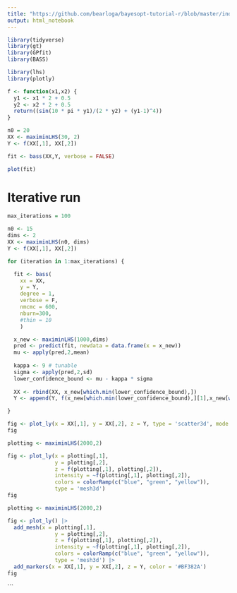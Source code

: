 ```yaml
---
title: "https://github.com/bearloga/bayesopt-tutorial-r/blob/master/index.Rmd"
output: html_notebook
---
```


```r
library(tidyverse)
library(gt)
library(GPfit)
library(BASS)

library(lhs)
library(plotly)
```

```r
f <- function(x1,x2) {
  y1 <- x1 * 2 + 0.5
  y2 <- x2 * 2 + 0.5
  return((sin(10 * pi * y1)/(2 * y2) + (y1-1)^4))
}
```

```r
n0 = 20
XX <- maximinLHS(30, 2)
Y <- f(XX[,1], XX[,2])
```

```r
fit <- bass(XX,Y, verbose = FALSE)
```

```r
plot(fit)
```


# Iterative run

```r
max_iterations = 100

n0 <- 15
dims <- 2
XX <- maximinLHS(n0, dims)
Y <- f(XX[,1], XX[,2])

for (iteration in 1:max_iterations) {

  fit <- bass(
    xx = XX,
    y = Y,
    degree = 1,
    verbose = F,
    nmcmc = 600,
    nburn=300,
    #thin = 10
    )

  x_new <- maximinLHS(1000,dims)
  pred <- predict(fit, newdata = data.frame(x = x_new))
  mu <- apply(pred,2,mean)
  
  kappa <- 9 # tunable
  sigma <- apply(pred,2,sd)
  lower_confidence_bound <- mu - kappa * sigma
  
  XX <- rbind(XX, x_new[which.min(lower_confidence_bound),])
  Y <- append(Y, f(x_new[which.min(lower_confidence_bound),][1],x_new[which.min(lower_confidence_bound),][2]))

}
```

```r
fig <- plot_ly(x = XX[,1], y = XX[,2], z = Y, type = 'scatter3d', mode = 'markers')
fig
```

```r
plotting <- maximinLHS(2000,2)

fig <- plot_ly(x = plotting[,1], 
               y = plotting[,2], 
               z = f(plotting[,1], plotting[,2]), 
               intensity = ~f(plotting[,1], plotting[,2]),
               colors = colorRamp(c("blue", "green", "yellow")),
               type = 'mesh3d')
fig
```

```r
plotting <- maximinLHS(2000,2)

fig <- plot_ly() |> 
  add_mesh(x = plotting[,1], 
               y = plotting[,2], 
               z = f(plotting[,1], plotting[,2]), 
               intensity = ~f(plotting[,1], plotting[,2]),
               colors = colorRamp(c("blue", "green", "yellow")),
               type = 'mesh3d') |> 
  add_markers(x = XX[,1], y = XX[,2], z = Y, color = '#BF382A')
fig
```

```

